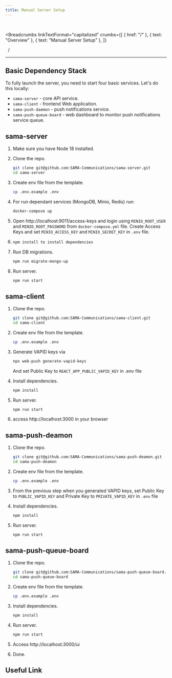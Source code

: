 ```yaml
---
title: Manual Server Setup
---
```


<br />



<Breadcrumbs
  linkTextFormat="capitalized"
  crumbs={[
    { href: "/" },
    { text: "Overview" },
    { text: "Manual Server Setup" },
  ]}
>
  <Icon slot="index" name="seti:powershell" />
  <span slot="separator">&nbsp;&nbsp;/&nbsp;</span>
</Breadcrumbs>

---


## Basic Dependency Stack

To fully launch the server, you need to start four basic services. Let's do this locally:

- `sama-server` - core API service.
- `sama-client` - frontend Web application.
- `sama-push-daemon` - push notifications service.
- `sama-push-queue-board` - web dashboard to monitor push notifications service queue.

<LinkCard
  title="Deploying SAMA chat server stack: a comprehensive guide"
  href="https://medium.com/sama-communications/deploying-sama-chat-server-stack-a-comprehensive-guide-294ddb9a2d78"
/>

## sama-server

<LinkCard
  title="SAMA-Communications/sama-client - GitHub"
  href="https://github.com/SAMA-Communications/sama-client"
/>

<Steps>

1. Make sure you have Node 18 installed.
2. Clone the repo.

   ```bash
   git clone git@github.com:SAMA-Communications/sama-server.git
   cd sama-server
   ```

3. Create env file from the template.

   ```bash
   cp .env.example .env
   ```

4. For run dependant services (MongoDB, Minio, Redis) run:

   ```bash
   docker-compose up
   ```

5. Open http://localhost:9011/access-keys and login using `MINIO_ROOT_USER` and `MINIO_ROOT_PASSWORD` from `docker-compose.yml` file. Create Access Keys and set `MINIO_ACCESS_KEY` and `MINIO_SECRET_KEY` in `.env` file.
6. ```bash
   npm install to install dependencies
   ```
7. Run DB migrations.
   ```bash
   npm run migrate-mongo-up
   ```
8. Run server.
   ```bash
   npm run start
   ```

</Steps>

## sama-client

<LinkCard
  title="SAMA-Communications/sama-client - GitHub"
  href="https://github.com/SAMA-Communications/sama-client"
/>

<Steps>

1. Clone the repo.

   ```bash
   git clone git@github.com:SAMA-Communications/sama-client.git
   cd sama-client
   ```

2. Create env file from the template.

   ```bash
   cp .env.example .env
   ```

3. Generate VAPID keys via

   ```bash
   npx web-push generate-vapid-keys
   ```

   And set Public Key to `REACT_APP_PUBLIC_VAPID_KEY` in .env file

4. Install dependencies.

   ```bash
   npm install
   ```

5. Run server.

   ```bash
   npm run start
   ```

6. access http://localhost:3000 in your browser

</Steps>

## sama-push-deamon

<LinkCard
  title="SAMA-Communications/sama-push-daemon - GitHub"
  href="https://github.com/SAMA-Communications/sama-push-daemon"
/>

<Steps>

1. Clone the repo.

   ```bash
   git clone git@github.com:SAMA-Communications/sama-push-deamon.git
   cd sama-push-deamon
   ```

2. Create env file from the template.

   ```bash
   cp .env.example .env
   ```

3. From the previous step when you generated VAPID keys, set Public Key to `PUBLIC_VAPID_KEY` and Private Key to `PRIVATE_VAPID_KEY` in `.env` file
4. Install dependencies.

   ```bash
   npm install
   ```

5. Run server.

   ```bash
   npm run start
   ```

</Steps>

## sama-push-queue-board

<LinkCard
  title="SAMA-Communications/sama-push-queue-board - GitHub"
  href="https://github.com/SAMA-Communications/sama-push-queue-board"
/>

<Steps>

1. Clone the repo.

   ```bash
   git clone git@github.com:SAMA-Communications/sama-push-queue-board.git
   cd sama-push-queue-board
   ```

2. Create env file from the template.

   ```bash
   cp .env.example .env
   ```

3. Install dependencies.

   ```bash
   npm install
   ```

4. Run server.

   ```bash
   npm run start
   ```

5. Access http://localhost:3000/ui

6. Done.

</Steps>

## Useful Link

<LinkCard
  title="SAMA: chat server tech stack"
  target="_blank"
  href="https://medium.com/sama-communications/sama-chat-server-tech-stack-2ebfba71367b"
  description="In the world of real-time communication, chat servers play a vital role in connecting people across various platforms. To build a robust and scalable chat server, selecting the right technology stack is crucial."
/>
